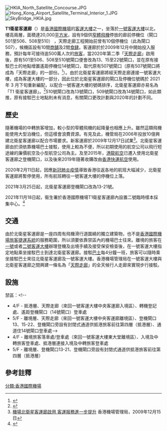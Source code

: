 {{noteTA
|G1=Airport
|G2=單位
|1=zh-hk:北衛星客運廊; zh-tw:北衛星客運廊; zh-cn:北卫星客运廊
}}
[[File:HKIA_North_Satellite_Concourse.JPG|thumb]]
[[File:Hong_Kong_Airport_Satellite_Terminal_Interior_1.JPG|thumb]]
[[File:SkyBridge_HKIA.jpg|thumb]]

'''T1衛星客運廊'''（{{lang-en|'''North Satellite Concourse'''}}）是[[香港國際機場|香港國際機場]]的[[客運大樓|客運大樓]]之一，坐落於[[香港國際機場一號客運大樓|一號客運大樓]]以北，樓高兩層，面積達20,000[[平方米|平方米]]，設有9個供[[窄體飛機|窄體飛機]]停放的廊前停機位（閘口<!--13、15至22-->501至506、508至510）<!--及1個遙距停機位登車處（閘口14）-->，天際走廊工程開始前曾有10個停機位（此為閘口507），候機區設有10間[[商舖|商舖]]及2間[[食肆|食肆]]。客運廊於於2009年12月中開始投入服務，預計每年可接待逾500萬人次的[[旅客|旅客]]，當2020年第二季「[[天際走廊|天際走廊]]」啟用後，原有501至506、508至510號閘口便會改為13、15至22號閘口，並在原有接駁巴士的地點增置遙距停機位14號閘口，取代原有507號閘口（原有507號閘口將成為「天際走廊」的一部份。<ref>{{Cite web |url=https://www.passengerterminaltoday.com/wp-content/uploads/2019/01/pr_1320_Gate-Renumbering_ENG.jpg |title=存档副本 |accessdate=2019-02-05 |archive-date=2019-02-04 |archive-url=https://web.archive.org/web/20190204122440/https://www.passengerterminaltoday.com/wp-content/uploads/2019/01/pr_1320_Gate-Renumbering_ENG.jpg |dead-url=no }}</ref>）。由於北衛星客運廊將經天際走廊連接一號客運大樓，成為客運大樓的一部分，因此位於北衛星客運廊的閘口及停機位號碼於 2021 年 3 月下旬重新編配，以配合一號客運大樓的號碼排序，北衛星客運廊亦易名為「T1 衛星客運廊」。<ref>{{Cite web |url=https://www.hongkongairport.com/tc/media-centre/press-release/2021/pr_1540 |title=存档副本 |access-date=2021-12-25 |archive-date=2022-05-01 |archive-url=https://web.archive.org/web/20220501145050/https://www.hongkongairport.com/tc/media-centre/press-release/2021/pr_1540 }}</ref>510號閘口改為13號閘口，509號閘口改為14號閘口，如此類推，原有接駁巴士地點則未有消息，有關閘口更改計劃與2020年的計劃不同。

== 歷史 ==
隨著機場的中轉旅客增加，較小型的窄體飛機的起降量也相應上升。雖然這類飛機能使用大型泊機位，但這樣會浪費資源。有見及此，機管局在2006年投放10億興建北衛星客運廊以配合市場要求。新客運廊於2009年12月17日試業<ref>[http://www.hongkongairport.com/chi/media/press-releases/pr_981.html 機場北衛星客運廊啟用 客運服務進一步提升] {{Wayback|url=http://www.hongkongairport.com/chi/media/press-releases/pr_981.html |date=20160401002830 }}香港機場管理局，2009年12月15日</ref>。北衛星客運廊由於須依靠機場巴士接駁，使用上較為不便，所以初期使用的航空公司以飛行短途線的廉價航空及小型航空公司為主。及至2015年，[[港龍航空|港龍航空]]已遷入使用北衛星客運廊之登機閘口，以及後來2019年隨著收購改由[[香港快運航空|香港快運航空]]使用。

2020年2月11日起，因應[[新冠肺炎疫情|新冠肺炎疫情]]導致香港往返各地的航班大幅減少，北衛星客運廊將暫停使用，所有航班轉往一號客運大樓的停機位上落。

2021年3月25日起，北衛星客運廊登機閘口改為13-21號。

2021年11月18日起，衞生署於香港國際機場T1衛星客運廊內設置二號臨時樣本採集中心。<ref>{{Cite web |url=https://www.info.gov.hk/gia/general/202111/16/P2021111600502.htm |title=存档副本 |access-date=2021-12-25 |archive-date=2021-11-16 |archive-url=https://web.archive.org/web/20211116182115/https://www.info.gov.hk/gia/general/202111/16/P2021111600502.htm }}</ref>

==交通==
由於北衛星客運廊是一座四周有飛機滑行道圍繞的獨立建築物，也不是[[香港國際機場旅客捷運系統|香港國際機場旅客捷運系統]]的服務範圍，所以須要依靠禁區內的機場巴士往來。離境的旅客在[[香港國際機場一號客運大樓|一號]]或者[[香港國際機場二號客運大樓|二號客運大樓]]辦理登機及出境手續及接受保安檢查後，在一號客運大樓指定地點乘坐接駁巴士到達北衛星客運廊。接駁[[巴士|巴士]]每4分鐘一班，旅客可以隨時乘坐接駁巴士來往北衛星客運廊及一號客運大樓。香港機場管理局在一號客運大樓與北衛星客運廊之間興建一條名為「[[天際走廊|天際走廊]]」的全天候行人走廊來實現步行接駁。

==設施==
;禁區：<!--
* 4/F - 抵港層、天際走廊（來回一號客運大樓中央客運廊入境區）、轉機登記處、遙距登機閘口（14號閘口）登車處
* 5/F - 離境層、天際走廊（來回一號客運大樓中央客運廊離境區）、登機閘口13、15-22、登機閘口旁設有封閉式通道供抵港旅客前往第四層（抵港層）、通道住14號閘口登車處-->
* 4/F - 離境旅客落車處/登車處（來回一號客運大樓東大堂離境區）、入境及中轉旅客登車處、抵港層連接入境及中轉旅客登車處
* 5/F - 離境層、登機閘口13-21、登機閘口旁設有封閉式通道供抵港旅客前往第四層（抵港層）

==參考註釋==
{{reflist}}{{香港國際機場}}
[[分類:香港國際機場|分類:香港國際機場]]